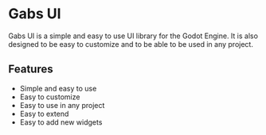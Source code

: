 
<Meta title="Docs/Home" />

# Gabs UI

Gabs UI is a simple and easy to use UI library for the Godot Engine.
It is also designed to be easy to customize and to be able to be used in any project.

## Features

- Simple and easy to use
- Easy to customize
- Easy to use in any project
- Easy to extend
- Easy to add new widgets
